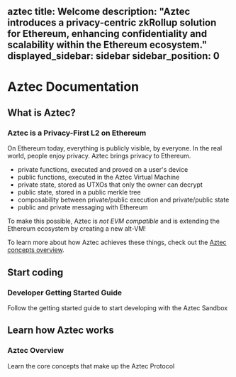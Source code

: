 aztec
title: Welcome
description: "Aztec introduces a privacy-centric zkRollup solution for Ethereum, enhancing confidentiality and scalability within the Ethereum ecosystem."
displayed_sidebar: sidebar
sidebar_position: 0
---

# Aztec Documentation

## What is Aztec?

### Aztec is a Privacy-First L2 on Ethereum

On Ethereum today, everything is publicly visible, by everyone. In the real world, people enjoy privacy. Aztec brings privacy to Ethereum.

- private functions, executed and proved on a user's device
- public functions, executed in the Aztec Virtual Machine
- private state, stored as UTXOs that only the owner can decrypt
- public state, stored in a public merkle tree
- composability between private/public execution and private/public state
- public and private messaging with Ethereum

To make this possible, Aztec is _not EVM compatible_ and is extending the Ethereum ecosystem by creating a new alt-VM!

To learn more about how Aztec achieves these things, check out the [Aztec concepts overview](/aztec).

## Start coding

<div>
  <Card shadow="tl" link="/developers/getting_started">
    <CardHeader>
      <h3>Developer Getting Started Guide</h3>
    </CardHeader>
    <CardBody>
      Follow the getting started guide to start developing with the Aztec
      Sandbox
    </CardBody>
  </Card>
</div>

## Learn how Aztec works

<div>
  <Card shadow="tl" link="/aztec">
    <CardHeader>
      <h3>Aztec Overview</h3>
    </CardHeader>
    <CardBody>Learn the core concepts that make up the Aztec Protocol</CardBody>
  </Card>
</div>
